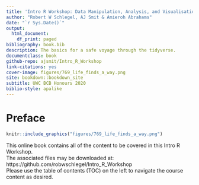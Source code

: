 ```yaml
--- 
title: 'Intro R Workshop: Data Manipulation, Analysis, and Visualisation'
author: "Robert W Schlegel, AJ Smit & Amieroh Abrahams"
date: "`r Sys.Date()`"
output:
  html_document:
    df_print: paged
bibliography: book.bib
description: The basics for a safe voyage through the tidyverse.
documentclass: book
github-repo: ajsmit/Intro_R_Workshop
link-citations: yes
cover-image: figures/769_life_finds_a_way.png
site: bookdown::bookdown_site
subtitle: UWC BCB Honours 2020
biblio-style: apalike
---
```


# Preface {-}

```r
knitr::include_graphics("figures/769_life_finds_a_way.png")
```

This online book contains all of the content to be covered in this Intro R Workshop.  
The associated files may be downloaded at: https://github.com/robwschlegel/Intro_R_Workshop  
Please use the table of contents (TOC) on the left to navigate the course content as desired.
